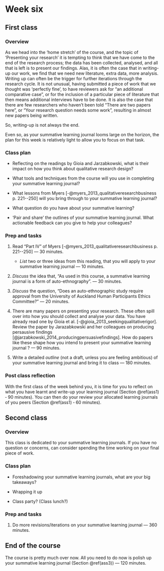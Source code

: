 # Week six {#w6-details}

## First class {-}

### Overview {-}

As we head into the 'home stretch' of the course, and the topic of
'Presenting your research' it is tempting to think that we have come
to the end of the research process; the data has been collected,
analysed, and all that is left is to present our findings. Alas, it is
often the case that in writing-up our work, we find that we need new
literature, extra data, more analysis. Writing up can often be the
trigger for further iterations through the research cycle. It is not
unusual, having submitted a piece of work that we thought was
'perfectly fine', to have reviewers ask for "an additional comparative
case", or for the inclusion of a particular piece of literature that
then means additional interviews have to be done. It is also the case
that there are few researchers who haven't been told "There are two
papers here", or "Your research question needs some work", resulting
in almost new papers being written.

So, writing-up is not always the end.

Even so, as your summative learning journal looms large on the
horizon, the plan for this week is relatively light to allow you to
focus on that task.

### Class plan {-}

* Reflecting on the readings by Gioia and Jarzabkowski, what is their
  impact on how you think about qualitative research design?

* What tools and techniques from the course will you use in completing
  your summative learning journal?

* What lessons from Myers [-@myers_2013_qualitativeresearchbusiness
   p. 221--250] will you bring through to your summative learning
   journal?

* What question do you have about your summative learning?

* 'Pair and share' the outlines of your summative learning journal.
  What actionable feedback can you give to help your colleagues?


### Prep and tasks {-}

1. Read "Part IV" of Myers [-@myers_2013_qualitativeresearchbusiness
   p. 221--250] --- 30 minutes.
   
   - *List* two or three ideas from this reading, that you will apply to
     your summative learning journal --- 10 minutes.
	 
2. *Discuss* the idea that, "As used in this course, a summative
   learning journal is a form of auto-ethnography". --- 30 minutes.
   
3. *Discuss* the question, "Does an auto-ethnographic study require
   approval from the University of Auckland Human Participants Ethics
   Committee?" --- 20 minutes.

4. There are many papers on presenting your research. These often
   spill over into how you should collect and analyse your data. You
   have already read one by Gioia et al.
   [-@gioia_2013_seekingqualitativerigor]. Review the paper by
   Jarazabkowski and her colleagues on producing persausive findings
   [@jarzabkowski_2014_producingpersuasivefindings]. How do papers
   like these shape how you intend to present your summative learning
   journal ? --- 90 minutes.
   

5. Write a detailed *outline* (not a draft, unless you are feeling
   ambitious) of your summative learning journal and bring it to class
   --- 180 minutes.
   
### Post class reflection

With the first class of the week behind you, it is time for you to reflect on what
you have learnt and write-up your learning journal (Section
\@ref(ass1) &dash; 90 minutes). You can then do your review your allocated learning
journals of you  peers (Section \@ref(ass1) &dash; 60 minutes).


## Second class {-}

### Overview {-}

This class is dedicated to your summative learning journals. If you have no question or concerns, can consider spending the time working on your final piece of work.

### Class plan {-}

* Foreshadowing your summative learning journals, what are your big takeaways?

* Wrapping it up

* Class party? (Class lunch?)

### Prep and tasks {-}

1. Do more revisions/iterations on your summative learning journal
   --- 360 minutes.


## End of the course {-}

The course is pretty much over now. All you need to do now is polish
up your summative learning journal (Section \@ref(ass3)) --- 120
minutes.
